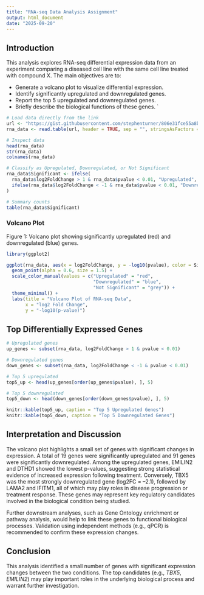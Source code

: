 ---
title: "RNA-seq Data Analysis Assignment"
output: html_document
date: "2025-09-20"
---

## Introduction
This analysis explores RNA-seq differential expression data from an experiment comparing a diseased cell line with the same cell line treated with compound X. The main objectives are to:

- Generate a volcano plot to visualize differential expression.
- Identify significantly upregulated and downregulated genes.
- Report the top 5 upregulated and downregulated genes.
- Briefly describe the biological functions of these genes.
`
```{r}
# Load data directly from the link
url <- "https://gist.githubusercontent.com/stephenturner/806e31fce55a8b7175af/raw/1a507c4c3f9f1baaa3a69187223ff3d3050628d4/results.txt"
rna_data <- read.table(url, header = TRUE, sep = "", stringsAsFactors = FALSE)

```

```{r}
# Inspect data
head(rna_data)
str(rna_data)
colnames(rna_data)
```

```{r}
# Classify as Upregulated, Downregulated, or Not Significant
rna_data$Significant <- ifelse(
  rna_data$log2FoldChange > 1 & rna_data$pvalue < 0.01, "Upregulated",
  ifelse(rna_data$log2FoldChange < -1 & rna_data$pvalue < 0.01, "Downregulated", "Not Significant")
)

# Summary counts
table(rna_data$Significant)

```


### Volcano Plot  
Figure 1: Volcano plot showing significantly upregulated (red) and downregulated (blue) genes.
```{r}
library(ggplot2)

ggplot(rna_data, aes(x = log2FoldChange, y = -log10(pvalue), color = Significant)) +
  geom_point(alpha = 0.6, size = 1.5) +
  scale_color_manual(values = c("Upregulated" = "red", 
                                "Downregulated" = "blue", 
                                "Not Significant" = "grey")) +
  theme_minimal() +
  labs(title = "Volcano Plot of RNA-seq Data",
       x = "log2 Fold Change",
       y = "-log10(p-value)")
```

## Top Differentially Expressed Genes
```{r}
# Upregulated genes
up_genes <- subset(rna_data, log2FoldChange > 1 & pvalue < 0.01)

# Downregulated genes
down_genes <- subset(rna_data, log2FoldChange < -1 & pvalue < 0.01)

# Top 5 upregulated
top5_up <- head(up_genes[order(up_genes$pvalue), ], 5)

# Top 5 downregulated
top5_down <- head(down_genes[order(down_genes$pvalue), ], 5)

```

```{r}
knitr::kable(top5_up, caption = "Top 5 Upregulated Genes")
knitr::kable(top5_down, caption = "Top 5 Downregulated Genes")

```

## Interpretation and Discussion

The volcano plot highlights a small set of genes with significant changes in expression.
A total of 19 genes were significantly upregulated and 91 genes were significantly downregulated.
Among the upregulated genes, EMILIN2 and DTHD1 showed the lowest p-values, suggesting strong statistical evidence of increased expression following treatment. Conversely, TBX5 was the most strongly downregulated gene (log2FC = –2.1), followed by LAMA2 and IFITM1, all of which may play roles in disease progression or treatment response.
These genes may represent key regulatory candidates involved in the biological condition being studied.

Further downstream analyses, such as Gene Ontology enrichment or pathway analysis, would help to link these genes to functional biological processes.
Validation using independent methods (e.g., qPCR) is recommended to confirm these expression changes.

## Conclusion
This analysis identified a small number of genes with significant expression changes between the two conditions. The top candidates (e.g., *TBX5*, *EMILIN2*) may play important roles in the underlying biological process and warrant further investigation.



